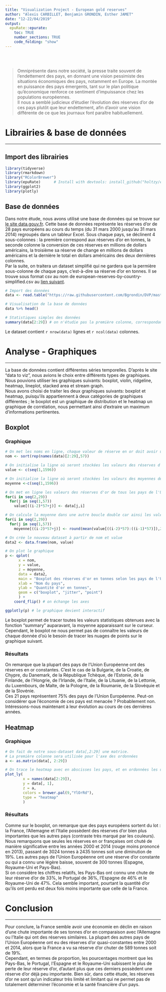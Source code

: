 ```yaml
---
title: "Visualization Project - European gold reserves"
author: "Alexis CARBILLET, Benjamin GRONDIN, Esther JAMET"
date: "12-22/04/2019"
output:
  epuRate::epurate:
    toc: TRUE
    number_sections: TRUE
    code_folding: "show"
---
```



<br><br>

> Omniprésente dans notre société, la presse traite souvent de l'endettement des pays, en donnant une vision pessimiste des situations économiques des pays, notamment en Europe. La montée en puissance des pays émergents, tant sur le plan politique qu'économique renforce ce sentiment d'impuissance chez les populations européennes. 
<br>
Il nous a semblé judicieux d'étudier l'évolution des réserves d'or de ces pays plutôt que leur endettement, afin d'avoir une vision différente de ce que les journaux font paraître habituellement.



# Librairies & base de données
***


## Import des librairies
```r
library(tidyverse)
library(rmarkdown)
library("RColorBrewer")
library(epuRate)      # Install with devtools: install_github("holtzy/epuRate", force=TRUE)
library(ggplot2)
library(plotly)
```


## Base de données
Dans notre étude, nous avons utilisé une base de données qui se trouve sur [le site data.gouv.fr](https://www.data.gouv.fr/fr/datasets/reserves-officielles-de-28-pays-europeens). Cette base de données représente les réserves d'or de 28 pays européens au cours du temps (du 31 mars 2000 jusqu'au 31 mars 2014) regroupés dans un tableur Excel. Sous chaque pays, se déclinent 4 sous-colonnes : la première correspond aux réserves d'or en tonnes, la seconde colonne la conversion de ces réserves en millions de dollars américains, la troisième sa réserve de change en millions de dollars américains et la dernière le total en dollars américains des deux dernières colonnes.
<br>
Par la suite, on traitera un dataset simplifié qui ne gardera que la permière sous-colonne de chaque pays, c'est-à-dire sa réserve d'or en tonnes. Il se trouve sous format csv au nom de european-reserves-by-country-simplified.csv au [lien suivant](https://raw.githubusercontent.com/Bgrondin/DVP/master/european-reserves-by-country-simplified.csv).

```r
# Import des données
data <- read.table("https://raw.githubusercontent.com/Bgrondin/DVP/master/european-reserves-by-country-simplified.csv", header = TRUE, sep = ";")

# Visualisation de la base de données
data %>% head()

# Statistiques simples des données
summary(data[2:29]) # on n'étudie pas la première colonne, correspondant aux dates
```

Le dataset contient `r nrow(data)` lignes et `r ncol(data)` colonnes.



# Analyse - Graphiques
***
La base de données contient différentes séries temporelles. D'après le site "data to viz", nous avions le choix entre différents types de graphiques. Nous pouvions utiliser les graphiques suivants: boxplot, violin, ridgeline, heatmap, lineplot, stacked area et stream graph.
<br>
Nous avons choisi de traiter les deux graphiques suivants: boxplot et heatmap, puisqu'ils appartiennent à deux catégories de graphiques différentes ; le boxplot est un graphique de distribution et le heatmap un graphique de corrélation, nous permettant ainsi d'extraire un maximum d'informations pertinentes.


## Boxplot

### Graphique
```r
# On met les noms en ligne, chaque valeur de réserve en or doit avoir un nom associé qui est celui de son pays
nom <- sort(rep(names(data)[2:29],57)) 

# On initialise la ligne où seront stockées les valeurs des réserves d'or de tous les pays de l'union européenne
value <- c(seq(1,1596))

# On initialise la ligne où seront stockées les valeurs des moyennes des réserves d'or par pays
moyenne <-c(seq(1,1596))

# On met en ligne les valeurs des réserves d'or de tous les pays de l'Union Européenne
for(i in seq(2,29))
  for(j in seq(1,57))
    value[((i-2)*57+j)] <- data[j,i]

# On calcule la moyenne dans une autre boucle double car ainsi les valeurs sont déjà mises en ligne
for(i in seq(2,29))
  for(j in seq(1,57))
    moyenne[((i-2)*57+j)] <- round(mean(value[((i-2)*57):((i-1)*57)]),2)

# On crée le nouveau dataset à partir de nom et value
data2 <- data.frame(nom, value) 

# On plot le graphique
p <- qplot(
      x = nom, 
      y = value, 
      z = moyenne,
      data = data2, 
      main = "Boxplot des réserves d'or en tonnes selon les pays de l'UE", 
      xlab = "Nom du pays", 
      ylab = "Quantité d'or en tonnes", 
      geom = c("boxplot", "jitter", "point")
      ) +
    coord_flip() # on échange les axes

ggplotly(p) # le graphique devient interactif
```

Le boxplot permet de tracer toutes les valeurs statistiques obtenues avec la fonction "summary" auparavant, la moyenne apparaissant sur le curseur.
Cependant, le boxplot ne nous permet pas de connaître les valeurs de chaque donnée d'où le besoin de tracer les nuages de points sur le graphique suivant.

### Résultats
On remarque que la plupart des pays de l'Union Européenne ont des réserves en or constantes. C'est le cas de la Bulgarie, de la Croatie, de Chypre, du Danemark, de la République Tchèque, de l'Estonie, de la Finlande, de l'Hongrie, de l'Irlande, de l'Italie, de la Lituanie, de la Lettonie, du Luxembours, de Malte, de la Pologne, de la Roumanie, de la Slovéquie et de la Slovénie.
<br>
Ces 21 pays représentent 75% des pays de l'Union Européenne. Peut-on considérer que l'économie de ces pays est menacée ? Probablement non. Intéressons-nous maintenant à leur évolution au cours de ces dernières années.


## Heatmap

### Graphique
```r
# On fait de notre sous-dataset data[,2:29] une matrice.
# La première colonne sera utilisée pour l'axe des ordonnées
a <- as.matrix(data[, 2:29]) 

# On trace le heatmap avec en abscisses les pays, et en ordonnées les dates de mesure des réserves d'or des différents pays
plot_ly(
        x = names(data[2:29]), 
        y = data[, 1], 
        z = a, 
        colors = brewer.pal(9,"YlOrRd"),
        type = "heatmap"
        )
```

### Résultats

Comme sur le boxplot, on remarque que des pays européens sortent du lot : la France, l'Allemagne et l'Italie possèdent des réserves d'or bien plus importantes que les autres pays (contraste très marqué par les couleurs).
Nous remarquons que seules les réserves en or françaises ont chuté de manière significative entre les années 2000 et 2014 (rouge moins prononcé en 2013), passant de 3024 tonnes à 2435 tonnes soit une diminution de 19%. Les autres pays de l'Union Européenne ont une réserve d'or constante ou qui a connu une légère baisse, souvent de 300 tonnes (Espagne, Royaume-Uni et Pays-Bas). 
<br>
Si on considère les chiffres relatifs, les Pays-Bas ont connu une chute de leur réserve d'or de 33%, le Portugal de 36%, l'Espagne de 46% et le Royaume-Uni de 47%. Cela semble important, pourtant la quantité d'or qu'ils ont perdu est deux fois moins importante que celle de la France. 



# Conclusion
***
Pour conclure, la France semble avoir une économie en déclin en raison d'une chute importante de ses tonnes d'or en comparaison avec l'Allemagne ou l'Italie qui ont des réserves similaires. La plupart des autres pays de l'Union Européenne ont eu des réserves d'or quasi-constantes entre 2000 et 2014, alors que la France a vu sa réserve d'or chuter de 589 tonnes soit de 19%. 
<br>
Cependant, en termes de proportion, les pourcentages montrent que les Pays-Bas, le Portugal, l'Espagne et le Royaume-Uni subissent le plus de perte de leur réserve d'or, d'autant plus que ces derniers possèdent une réserve d'or déjà peu importante.
Bien sûr, dans cette étude, les réserves d'or ne sont qu'un indicateur très limité et limitant qui ne permet pas de totalement déterminer l'économie et la santé financière d'un pays.
